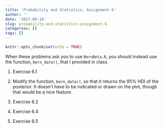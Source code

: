 ```yaml
---
title: 'Probability and Statistics: Assignment 6'
author: ''
date: '2017-09-18'
slug: probability-and-statistics-assignment-6
categories: []
tags: []
---
```


```r
knitr::opts_chunk$set(echo = TRUE)
```

When these problems ask you to use `BernBeta.R`, you should instead use the function, `bern_data()`, that I provided in class.

1.  Exercise 6.1

1.  Modify the function, `bern_data()`, so that it returns the 95% HDI of the posterior. It doesn't have to be indicated or drawn on the plot, though that would be a nice feature.

1.  Exercise 6.2

1.  Exercise 6.4

1.  Exercise 6.5